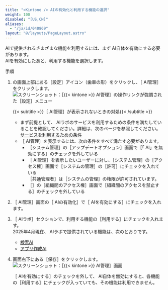 ```yaml
---
title: "<Kintone /> AIの有効化と利用する機能の選択"
weight: 100
disabled: "[US,CN]"
aliases:
  - "/ja/id/040869"
layout: "@/layouts/PageLayout.astro"
---
```




<Kintone /> AIで提供されるさまざまな機能を利用するには、まず<Kintone /> AI自体を有効にする必要があります。  
<Kintone /> AIを有効にしたあと、利用する機能を選択します。

<Heading id="ai_ai_enable_10">手順</Heading>

1. <Kintone />の画面上部にある<Wovn>［設定］</Wovn>アイコン（歯車の形）をクリックし、<Wovn>［<Kintone /> AI管理］</Wovn>をクリックします。  
   <Img src="/k/kintone/img-ja/ai_enable_01.png" alt="スクリーンショット：［{{&lt; kintone &gt;}} AI管理］の操作リンクが強調された［設定］メニュー" />

   <Note>

   &#123;&#123;< subtitle >&#125;&#125;<Wovn>［<Kintone /> AI管理］</Wovn>が表示されないときの対処&#123;&#123;< /subtitle >&#125;&#125;

   * まず前提として、<Kintone /> AIラボのサービスを利用するための条件を満たしていることを確認してください。詳細は、次のページを参照してください。  
   [サービスを利用するための条件](/k/ja/id/040868.html#ai_index_20)
   * <Wovn>［<Kintone /> AI管理］</Wovn>を表示するには、次の条件をすべて満たす必要があります。
     * <Wovn>［<Kintone />システム管理］</Wovn>の<Wovn>［アップデートオプション］</Wovn>画面で<Wovn>［「<Kintone /> AI」を無効にする］</Wovn>のチェックを外している
     * <Wovn>［<Kintone /> AI管理］</Wovn>を表示したいユーザーに対し、<Wovn>［<Kintone />システム管理］</Wovn>の<Wovn>［アクセス権］</Wovn>画面で<Wovn>［システムの管理］</Wovn>の<Wovn>［許可］</Wovn>にチェックを入れている  
       <Wovn>［<Slash />共通管理者］</Wovn>は<Wovn>［システムの管理］</Wovn>の権限が許可されています。
     * <Wovn>［<SlashUi />］</Wovn>の<Wovn>［組織間のアクセス権］</Wovn>画面で<Wovn>［組織間のアクセスを禁止する］</Wovn>のチェックを外している

   </Note>

1. <Wovn>［<Kintone /> AI管理］</Wovn>画面の<Wovn>［<Kintone /> AIの有効化］</Wovn>で<Wovn>［<Kintone /> AIを有効にする］</Wovn>にチェックを入れます。

1. <Wovn>［<Kintone /> AIラボ］</Wovn>セクションで、利用する機能の<Wovn>［利用する］</Wovn>にチェックを入れます。  
   2025年4月現在、<Kintone /> AIラボで提供されている機能は、次のとおりです。

   * [検索AI](/k/ja/id/040870.html)
   * [アプリ作成AI](/k/ja/id/040871.html)

1. 画面右下にある<Wovn>［保存］</Wovn>をクリックします。  
   <Img src="/k/kintone/img-ja/ai_enable_02.png" alt="スクリーンショット：［{{&lt; kintone &gt;}} AI管理］画面" />

   <Warning>

   <Wovn>［<Kintone /> AIを有効にする］</Wovn>のチェックを外して、<Kintone /> AI自体を無効にすると、各機能の<Wovn>［利用する］</Wovn>にチェックが入っていても、その機能は利用できません。

   </Warning>
